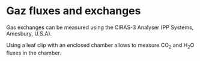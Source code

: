 # Gaz fluxes and exchanges

Gas exchanges can be measured using the CIRAS-3 Analyser (PP Systems, Amesbury, U.S.A).

Using a leaf clip with an enclosed chamber allows to measure CO<sub>2</sub> and H<sub>2</sub>O fluxes in the chamber.

